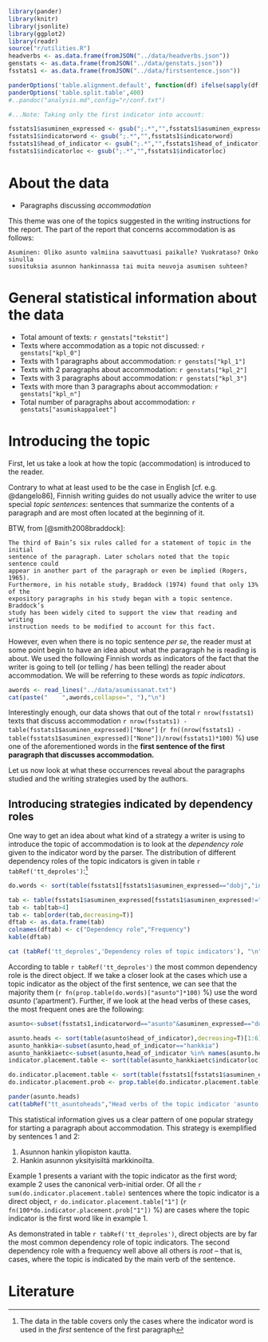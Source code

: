 
```r
library(pander)
library(knitr)
library(jsonlite)
library(ggplot2)
library(readr)
source("r/utilities.R")
headverbs <- as.data.frame(fromJSON("../data/headverbs.json"))
genstats <- as.data.frame(fromJSON("../data/genstats.json"))
fsstats1 <- as.data.frame(fromJSON("../data/firstsentence.json"))

panderOptions('table.alignment.default', function(df) ifelse(sapply(df, is.numeric), 'right', 'left'))
panderOptions('table.split.table',400)
#..pandoc("analysis.md",config="r/conf.txt")

#...Note: Taking only the first indicator into account:

fsstats1$asuminen_expressed <- gsub(";.*","",fsstats1$asuminen_expressed)
fsstats1$indicatorword <- gsub(";.*","",fsstats1$indicatorword)
fsstats1$head_of_indicator <- gsub(";.*","",fsstats1$head_of_indicator)
fsstats1$indicatorloc <- gsub(";.*","",fsstats1$indicatorloc)

```

About the data
==============

* Paragraphs discussing *accommodation*

This theme was one of the topics suggested in the writing instructions for
the report. The part of the report that concerns accommodation is as follows:

    Asuminen: Oliko asunto valmiina saavuttuasi paikalle? Vuokrataso? Onko sinulla
    suosituksia asunnon hankinnassa tai muita neuvoja asumisen suhteen?


General statistical information about the data
==================================

* Total amount of texts: `r genstats["tekstit"]`
* Texts where accommodation as a topic not discussed: `r genstats["kpl_0"]`
* Texts with 1 paragraphs about accommodation: `r genstats["kpl_1"]`
* Texts with 2 paragraphs about accommodation: `r genstats["kpl_2"]`
* Texts with 3 paragraphs about accommodation: `r genstats["kpl_3"]`
* Texts with more than 3 paragraphs about accommodation: `r genstats["kpl_n"]`
* Total number of paragraphs about accommodation: `r genstats["asumiskappaleet"]`


Introducing the topic
=====================

First, let us take a look at how the topic (accommodation) is introduced to the
reader. 

Contrary to what at least used to be the case in English [cf. e.g. @dangelo86],
Finnish writing guides do not usually advice the writer to use special *topic
sentences*: sentences that summarize the contents of a paragraph and are most often
located at the beginning of it.

BTW, from [@smith2008braddock]:

    The third of Bain’s six rules called for a statement of topic in the initial
    sentence of the paragraph. Later scholars noted that the topic sentence could
    appear in another part of the paragraph or even be implied (Rogers, 1965).
    Furthermore, in his notable study, Braddock (1974) found that only 13% of the
    expository paragraphs in his study began with a topic sentence. Braddock’s
    study has been widely cited to support the view that reading and writing
    instruction needs to be modified to account for this fact.


However, even when there is no topic sentence *per se*, the reader must at some
point begin to have an idea about what the paragraph he is reading is about. We
used the following Finnish words as indicators of the fact that the writer is
going to tell (or telling / has been telling) the reader about accommodation. We 
will be referring to these words as *topic indicators*.



```r

awords <- read_lines("../data/asumissanat.txt")
cat(paste("    ",awords,collapse=", "),"\n")

```


Interestingly enough, our data shows that out of the total `r nrow(fsstats1)`
texts that discuss accommodation `r nrow(fsstats1) - table(fsstats1$asuminen_expressed)["None"]`
(`r fn((nrow(fsstats1) - table(fsstats1$asuminen_expressed)["None"])/nrow(fsstats1)*100)` %)
use one of the aforementioned words in the **first sentence of the first paragraph that discusses 
accommodation.**


Let us now look at what these occurrences reveal about the paragraphs studied and the
writing strategies used by the authors.

Introducing strategies indicated by dependency roles
---------------------------------------------------

One way to get an idea about what kind of a strategy a writer is using to 
introduce the topic of accommodation is to look at the *dependency role*
given to the indicator word by the parser. The distribution of different dependency roles
of the topic indicators is given in table `r tabRef('tt_deproles')`:[^distexpl]

```r

do.words <- sort(table(fsstats1[fsstats1$asuminen_expressed=="dobj","indicatorword"]),decreasing=T)

tab <- table(fsstats1$asuminen_expressed[fsstats1$asuminen_expressed!="None"])
tab <- tab[tab>4]
tab <- tab[order(tab,decreasing=T)]
dftab <- as.data.frame(tab)
colnames(dftab) <- c("Dependency role","Frequency")
kable(dftab)

cat (tabRef('tt_deproles','Dependency roles of topic indicators'), "\n")

```

[^distexpl]: The data in the table covers only the cases where the indicator
word is used in the *first* sentence of the first paragraph

According to table `r tabRef('tt_deproles')` the most common dependency role is
the direct object. If we take a closer look at the cases which use a topic
indicator as the object of the first sentence, we can see that the majority
them (`r fn(prop.table(do.words)["asunto"]*100)` %) use the word *asunto* ('apartment').
Further, if we look at the head verbs of these cases, the most frequent ones are 
the following:

```r
asunto<-subset(fsstats1,indicatorword=="asunto"&asuminen_expressed=="dobj")

asunto.heads <- sort(table(asunto$head_of_indicator),decreasing=T)[1:6]
asunto_hankkia<-subset(asunto,head_of_indicator=="hankkia")
asunto_hankkiaetc<-subset(asunto,head_of_indicator %in% names(asunto.heads))
indicator.placement.table <- sort(table(asunto_hankkiaetc$indicatorloc),decreasing=T)

do.indicator.placement.table <- sort(table(fsstats1[fsstats1$asuminen_expressed=="dobj","indicatorloc"]),decreasing=T)
do.indicator.placement.prob <- prop.table(do.indicator.placement.table)

pander(asunto.heads)
cat(tabRef("tt_asuntoheads","Head verbs of the topic indicator 'asunto'"),"\n")
```

This statistical information gives us a clear pattern of one popular strategy for 
starting a paragraph about accommodation. This strategy is exemplified by sentences
@ee_yliopistonkautta and @ee_yksityisilta:

(@ee_yliopistonkautta) Asunnon hankin yliopiston kautta.
(@ee_yksityisilta) Hankin asunnon yksityisiltä markkinoilta.

Example @ee_yliopistonkautta presents a variant with the topic indicator as the
first word; example @ee_yksityisilta uses the canonical verb-initial order.
Of all the `r sum(do.indicator.placement.table)` sentences where the topic indicator is a direct object, 
`r do.indicator.placement.table["1"]` (`r fn(100*do.indicator.placement.prob["1"])` %) are cases where 
the topic indicator is the first word like in example @ee_yliopistonkautta. 

As demonstrated in table `r tabRef('tt_deproles')`, direct objects are by far the most common
dependency role of topic indicators. The second dependency role with a
frequency well above all others is *root* -- that is, cases, where the topic is indicated
by the main verb of the sentence.

Literature
==========
